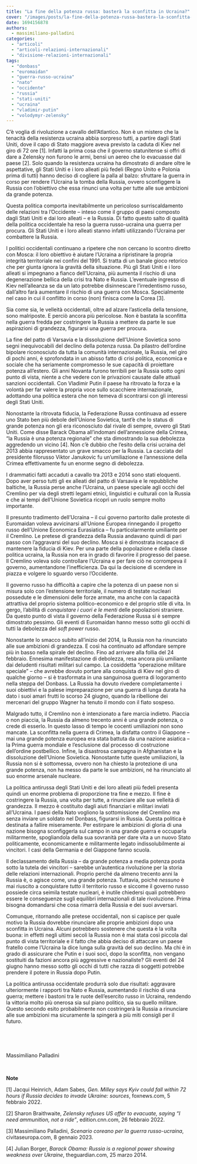 ```yaml
---
title: "La fine della potenza russa: basterà la sconfitta in Ucraina?"
cover: "/images/posts/la-fine-della-potenza-russa-bastera-la-sconfitta-in-ucraina.jpeg"
date: 1694156878
authors:
  - massimiliano-palladini
categories: 
  - "articoli"
  - "articoli-relazioni-internazionali"
  - "divisione-relazioni-internazionali"
tags: 
  - "donbass"
  - "euromaidan"
  - "guerra-russo-ucraina"
  - "nato"
  - "occidente"
  - "russia"
  - "stati-uniti"
  - "ucraina"
  - "vladimir-putin"
  - "volodymyr-zelensky"
---
```


C’è voglia di rivoluzione a cavallo dell’Atlantico. Non è un mistero che la tenacità della resistenza ucraina abbia sorpreso tutti, a partire dagli Stati Uniti, dove il capo di Stato maggiore aveva previsto la caduta di Kiev nel giro di 72 ore \[1\]. Infatti la prima cosa che il governo statunitense si offrì di dare a Zelensky non furono le armi, bensì un aereo che lo evacuasse dal paese \[2\]. Solo quando la resistenza ucraina ha dimostrato di andare oltre le aspettative, gli Stati Uniti e i loro alleati più fedeli (Regno Unito e Polonia prima di tutti) hanno deciso di cogliere la palla al balzo: sfruttare la guerra in corso per rendere l’Ucraina la tomba della Russia, ovvero sconfiggere la Russia con l’obiettivo che essa rinunci una volta per tutte alle sue ambizioni da grande potenza.

Questa politica comporta inevitabilmente un pericoloso surriscaldamento delle relazioni tra l’Occidente – inteso come il gruppo di paesi composto dagli Stati Uniti e dai loro alleati – e la Russia. Di fatto questo salto di qualità della politica occidentale ha reso la guerra russo-ucraina una guerra per procura. Gli Stati Uniti e i loro alleati stanno infatti utilizzando l’Ucraina per combattere la Russia.

I politici occidentali continuano a ripetere che non cercano lo scontro diretto con Mosca: il loro obiettivo è aiutare l’Ucraina a ripristinare la propria integrità territoriale nei confini del 1991. Si tratta di un banale gioco retorico che per giunta ignora la gravità della situazione. Più gli Stati Uniti e i loro alleati si impegnano a fianco dell’Ucraina, più aumenta il rischio di una degenerazione bellica della crisi tra Nato e Russia. L’eventuale ingresso di Kiev nell’alleanza se da un lato potrebbe disinnescare l’irredentismo russo, dall’altro farà aumentare il rischio di una guerra con Mosca. Specialmente nel caso in cui il conflitto in corso (non) finisca come la Corea \[3\].

Sia come sia, le velleità occidentali, oltre ad alzare l’asticella della tensione, sono malriposte. E perciò ancora più pericolose. Non è bastata la sconfitta nella guerra fredda per costringere la Russia a mettere da parte le sue aspirazioni di grandezza, figurarsi una guerra per procura.

La fine del patto di Varsavia e la dissoluzione dell’Unione Sovietica sono segni inequivocabili del declino della potenza russa. Da pilastro dell’ordine bipolare riconosciuto da tutta la comunità internazionale, la Russia, nel giro di pochi anni, è sprofondata in un abisso fatto di crisi politica, economica e sociale che ha seriamente compromesso le sue capacità di proiettare potenza all’estero. Gli anni Novanta furono terribili per la Russia sotto ogni punto di vista, niente a che vedere con le privazioni causate dalle attuali sanzioni occidentali. Con Vladimir Putin il paese ha ritrovato la forza e la volontà per far valere la propria voce sullo scacchiere internazionale, adottando una politica estera che non temeva di scontrarsi con gli interessi degli Stati Uniti.

Nonostante la ritrovata fiducia, la Federazione Russa continuava ad essere uno Stato ben più debole dell’Unione Sovietica, tant’è che lo status di grande potenza non gli era riconosciuto dal rivale di sempre, ovvero gli Stati Uniti. Come disse Barack Obama all’indomani dell’annessione della Crimea, “la Russia è una potenza regionale” che sta dimostrando la sua debolezza aggredendo un vicino \[4\]. Non c’è dubbio che l’esito della crisi ucraina del 2013 abbia rappresentato un grave smacco per la Russia. La cacciata del presidente filorusso Viktor Janukovic fu un’umiliazione e l’annessione della Crimea effettivamente fu un enorme segno di debolezza.

I drammatici fatti accaduti a cavallo tra 2013 e 2014 sono stati eloquenti. Dopo aver perso tutti gli ex alleati del patto di Varsavia e le repubbliche baltiche, la Russia perse anche l’Ucraina, un paese speciale agli occhi del Cremlino per via degli stretti legami etnici, linguistici e culturali con la Russia e che ai tempi dell’Unione Sovietica ricoprì un ruolo sempre molto importante.

Il presunto tradimento dell’Ucraina – il cui governo partorito dalle proteste di Euromaidan voleva avvicinarsi all’Unione Europea rinnegando il progetto russo dell’Unione Economica Eurasiatica – fu particolarmente umiliante per il Cremlino. Le pretese di grandezza della Russia andavano quindi di pari passo con l’aggravarsi del suo declino. Mosca si è dimostrata incapace di mantenere la fiducia di Kiev. Per una parte della popolazione e della classe politica ucraina, la Russia non era in grado di favorire il progresso del paese. Il Cremlino voleva solo controllare l’Ucraina e per fare ciò ne corrompeva il governo, aumentandone l’inefficienza. Da qui la decisione di scendere in piazza e volgere lo sguardo verso l’Occidente.

Il governo russo ha difficoltà a capire che la potenza di un paese non si misura solo con l’estensione territoriale, il numero di testate nucleari possedute e le dimensioni delle forze armate, ma anche con la capacità attrattiva del proprio sistema politico-economico e del proprio stile di vita. In gergo, l’abilità di _conquistare i cuori e le menti_ delle popolazioni straniere. Da questo punto di vista il governo della Federazione Russa si è sempre dimostrato pessimo. Gli eventi di Euromaidan hanno messo sotto gli occhi di tutti la debolezza del _soft power_ russo.

Nonostante lo smacco subito all’inizio del 2014, la Russia non ha rinunciato alle sue ambizioni di grandezza. E così ha continuato ad affondare sempre più in basso nella spirale del declino. Fino ad arrivare alla follia del 24 febbraio. Ennesima manifestazione di debolezza, resa ancora più umiliante dai deludenti risultati militari sul campo. La cosiddetta “operazione militare speciale” – che avrebbe dovuto portare alla conquista di Kiev nel giro di qualche giorno – si è trasformata in una sanguinosa guerra di logoramento nella steppa del Donbass. La Russia ha dovuto rivedere completamente i suoi obiettivi e la palese impreparazione per una guerra di lunga durata ha dato i suoi amari frutti lo scorso 24 giugno, quando la ribellione dei mercenari del gruppo Wagner ha tenuto il mondo con il fiato sospeso.

Malgrado tutto, il Cremlino non è intenzionato a fare marcia indietro. Piaccia o non piaccia, la Russia da almeno trecento anni è una grande potenza, o crede di esserlo. In questo lasso di tempo le cocenti umiliazioni non sono mancate. La sconfitta nella guerra di Crimea, la disfatta contro il Giappone – mai una grande potenza europea era stata battuta da una nazione asiatica – la Prima guerra mondiale e l’esclusione dal processo di costruzione dell’ordine postbellico. Infine, la disastrosa campagna in Afghanistan e la dissoluzione dell’Unione Sovietica. Nonostante tutte queste umiliazioni, la Russia non si è sottomessa, ovvero non ha chiesto la protezione di una grande potenza, non ha messo da parte le sue ambizioni, né ha rinunciato al suo enorme arsenale nucleare.

La politica antirussa degli Stati Uniti e dei loro alleati più fedeli presenta quindi un enorme problema di proporzione tra fine e mezzo. Il fine è costringere la Russia, una volta per tutte, a rinunciare alle sue velleità di grandezza. Il mezzo è costituito dagli aiuti finanziari e militari inviati all’Ucraina. I paesi della Nato vogliono la sottomissione del Cremlino ma senza inviare un soldato nel Donbass, figurarsi in Russia. Questa politica è destinata a fallire miseramente. Per estirpare le ambizioni di gloria di una nazione bisogna sconfiggerla sul campo in una grande guerra e occuparla militarmente, spogliandola della sua sovranità per dare vita a un nuovo Stato politicamente, economicamente e militarmente legato indissolubilmente ai vincitori. I casi della Germania e del Giappone fanno scuola.

Il declassamento della Russia – da grande potenza a media potenza posta sotto la tutela dei vincitori – sarebbe un’autentica rivoluzione per la storia delle relazioni internazionali. Proprio perché da almeno trecento anni la Russia è, o agisce come, una grande potenza. Tuttavia, poiché _nessuno_ è mai riuscito a conquistare _tutto_ il territorio russo e siccome il governo russo possiede circa seimila testate nucleari, è inutile chiedersi quali potrebbero essere le conseguenze sugli equilibri internazionali di tale rivoluzione. Prima bisogna domandarsi che cosa rimarrà della Russia e dei suoi avversari.

Comunque, ritornando alle pretese occidentali, non si capisce per quale motivo la Russia dovrebbe rinunciare alle proprie ambizioni dopo una sconfitta in Ucraina. Alcuni potrebbero sostenere che questa è la volta buona: in effetti negli ultimi secoli la Russia non è mai stata così piccola dal punto di vista territoriale e il fatto che abbia deciso di attaccare un paese fratello come l’Ucraina la dice lunga sulla gravità del suo declino. Ma chi è in grado di assicurare che Putin e i suoi soci, dopo la sconfitta, non vengano sostituiti da fazioni ancora più aggressive e nazionaliste? Gli eventi del 24 giugno hanno messo sotto gli occhi di tutti che razza di soggetti potrebbe prendere il potere in Russia dopo Putin.

La politica antirussa occidentale produrrà solo due risultati: aggravare ulteriormente i rapporti tra Nato e Russia, aumentando il rischio di una guerra; mettere i bastoni tra le ruote dell’esercito russo in Ucraina, rendendo la vittoria molto più onerosa sia sul piano politico, sia su quello militare. Questo secondo esito probabilmente non costringerà la Russia a rinunciare alle sue ambizioni ma sicuramente la spingerà a più miti consigli per il futuro.

 

 

Massimiliano Palladini

 

**Note**

\[1\] Jacqui Heinrich, Adam Sabes, _Gen. Milley says Kyiv could fall within 72 hours if Russia decides to invade Ukraine: sources_, foxnews.com, 5 febbraio 2022.

\[2\] Sharon Braithwaite, _Zelensky refuses US offer to evacuate, saying “I need ammunition, not a ride”_, edition.cnn.com, 26 febbraio 2022.

\[3\] Massimiliano Palladini, _Scenario coreano per la guerra russo-ucraina_, civitaseuropa.com, 8 gennaio 2023.

\[4\] Julian Borger, _Barack Obama: Russia is a regional power showing weakness over Ukraine_, theguardian.com, 25 marzo 2014.
